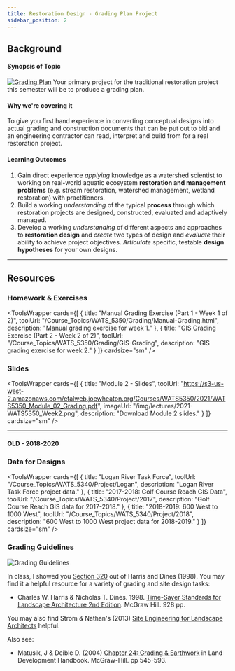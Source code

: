 ```yaml
---
title: Restoration Design - Grading Plan Project
sidebar_position: 2
---
```



## Background

#### Synopsis of Topic

[![Grading Plan](/img/eg/17_Grading+Plan.png)](https://www.wetlands.com/technology/) Your primary project for the traditional restoration project this semester will be to produce a grading plan.

#### Why we're covering it

To give you first hand experience in converting conceptual designs into actual grading and construction documents that can be put out to bid and an engineering contractor can read, interpret and build from for a real restoration project.

#### Learning Outcomes

1. Gain direct experience *applying* knowledge as a watershed scientist to working on real-world aquatic ecosystem **restoration and management problems** (e.g. stream restoration, watershed management, wetland restoration) with practitioners.
2. Build a working *understanding* of the typical **process** through which restoration projects are designed, constructed, evaluated and adaptively managed.
3. Develop a working *understanding* of different aspects and approaches to **restoration design** and *create* two types of design and *evaluate* their ability to achieve project objectives. *Articulate* specific, testable **design hypotheses** for your own designs.

---

## Resources

### Homework & Exercises

<ToolsWrapper
  cards={[
    {
      title: "Manual Grading Exercise (Part 1 - Week 1 of 2)",
      toolUrl: "/Course_Topics/WATS_5350/Grading/Manual-Grading.html",
      description: "Manual grading exercise for week 1."
    },
    {
      title: "GIS Grading Exercise (Part 2 - Week 2 of 2)",
      toolUrl: "/Course_Topics/WATS_5350/Grading/GIS-Grading",
      description: "GIS grading exercise for week 2."
    }
  ]}
  cardsize="sm"
/>

### Slides

<ToolsWrapper
  cards={[
    {
      title: "Module 2 - Slides",
      toolUrl: "https://s3-us-west-2.amazonaws.com/etalweb.joewheaton.org/Courses/WATS5350/2021/WATS5350_Module_02_Grading.pdf",
      imageUrl: "/img/lectures/2021-WATS5350_Week2.png",
      description: "Download Module 2 slides."
    }
  ]}
  cardsize="sm"
/>

<YouTubeEmbed videoId="videoseries?list=PL0ZiZg4rilzLt4RA_pO-esa0I3c3TE9qV" title="Grading Plan Project Video" />

---

#### OLD - 2018-2020

<GoogleSlides src="https://docs.google.com/presentation/d/e/2PACX-1vTX329Zg0Pl9p9ceaaCkeQlWTwKC1F13Rg4D0aW6i7mm9wlZO6YRElO1kUFl3H1pItj1p5u8n7FL_DJ/embed?start=false&loop=false&delayms=3000" title="Old Grading Plan Slides" width={960} height={749} />

### Data for Designs

<ToolsWrapper
  cards={[
    {
      title: "Logan River Task Force",
      toolUrl: "/Course_Topics/WATS_5340/Project/Logan",
      description: "Logan River Task Force project data."
    },
    {
      title: "2017-2018: Golf Course Reach GIS Data",
      toolUrl: "/Course_Topics/WATS_5340/Project/2017",
      description: "Golf Course Reach GIS data for 2017-2018."
    },
    {
      title: "2018-2019: 600 West to 1000 West",
      toolUrl: "/Course_Topics/WATS_5340/Project/2018",
      description: "600 West to 1000 West project data for 2018-2019."
    }
  ]}
  cardsize="sm"
/>

### Grading Guidelines

![Grading Guidelines](/img/LS_TimeSaver.png)

In class, I showed you [Section 320](https://s3-us-west-2.amazonaws.com/etalweb.joewheaton.org/Courses/WATS5350/Harris-Dines_Chapter+320+-+Grading.pdf) out of Harris and Dines (1998). You may find it a helpful resource for a variety of grading and site design tasks:
- Charles W. Harris & Nicholas T. Dines. 1998. [Time-Saver Standards for Landscape Architecture 2nd Edition](https://www.amazon.com/Time-Saver-Standards-Landscape-Architecture-Charles/dp/0070170274). McGraw Hill. 928 pp.

You may also find Strom & Nathan's (2013) [Site Engineering for Landscape Architects](https://www.amazon.com/Engineering-Landscape-Architects-Steven-Strom/dp/1118090861) helpful.

Also see:
- Matusik, J & Deible D. (2004) [Chapter 24: Grading & Earthwork](http://my.fit.edu/~locurcio/14-Civil%20&%20Const%20handbooks/Land%20Development/Ch24-Earthwork.pdf) in Land Development Handbook. McGraw-Hill. pp 545-593.







